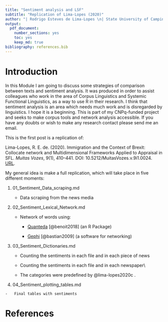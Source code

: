 ```yaml
---
title: "Sentiment analysis and LSF"
subtitle: "Replication of Lima-Lopes (2020)"
author: "| Rodrigo Esteves de Lima-Lopes \n| State University of Campinas \n| rll307@unicamp.br\n"
output: 
  pdf_document:
    number_sections: yes
    toc: yes
    keep_md: true
bibliography: references.bib
---
```


# Introduction

In this Module I am going to discuss some strategies of comparison between texts and sentiment analysis. It was produced in order to assist colleagues who work in the area of Corpus Linguistics and Systemic Functional Linguistics, as a way to use R in their research. I think that sentiment analysis is an area which needs much work and is disregarded by linguistics. I hope it is a beginning. This is part of my CNPq-funded project and seeks to make corpus tools and network analysis accessible. If you have any doubts or wish to make any research contact please send me an email.

This is the first post is a replication of:

Lima-Lopes, R. E. de. (2020). Immigration and the Context of Brexit: Collocate network and Multidimensional Frameworks Applied to Appraisal in SFL. *Muitas Vozes*, 9(1), 410--441. DOI: 10.5212/MuitasVozes.v.9i1.0024. [URL](https://revistas2.uepg.br/index.php/muitasvozes/article/view/15506).

My general idea is make a full replication, which will take place in five different moments:

1.  01_Sentiment_Data_scraping.md

    -   Data scraping from the news media

2.  02_Sentiment_Lexical_Network.md

    -   Network of words using:

        -   [Quanteda](https://quanteda.io/) [@benoit2018] (an R Package)

        -   [Gephi](https://gephi.org/) [@bastian2009] (a software for networking)

3.  03_Sentiment_Dictionaries.md

    -   Counting the sentiments in each file and in each piece of news

    -   Counting the sentiments in each file and in each newspaper\\

    -   The categories were predefined by @lima-lopes2020c .

4.   04_Sentiment_plotting_tables.md

    -   Final tables with sentiments

# References
